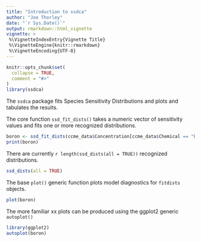 ```yaml
---
title: "Introduction to ssdca"
author: "Joe Thorley"
date: "`r Sys.Date()`"
output: rmarkdown::html_vignette
vignette: >
 %\VignetteIndexEntry{Vignette Title}
 %\VignetteEngine{knitr::rmarkdown}
 %\VignetteEncoding{UTF-8}
---
```


```r
knitr::opts_chunk$set(
  collapse = TRUE,
  comment = "#>"
)
library(ssdca)
```

The `ssdca` package fits Species Sensitivity Distributions and plots and tabulates the results.

The core function `ssd_fit_dists()` takes a numeric vector of sensitivity values
and fits one or more recognized distributions.

```r
boron <- ssd_fit_dists(ccme_data$Concentration[ccme_data$Chemical == "Boron"], c("lnorm", "weibull"))
print(boron)
```

There are currently `r length(ssd_dists(all = TRUE))` recognized distributions.
```r
ssd_dists(all = TRUE)
```

The base `plot()` generic function plots model diagnostics for `fitdists` objects.
```r
plot(boron)
```

The more familiar xx plots can be produced using the ggplot2 generic `autoplot()`
```r
library(ggplot2)
autoplot(boron)
```

